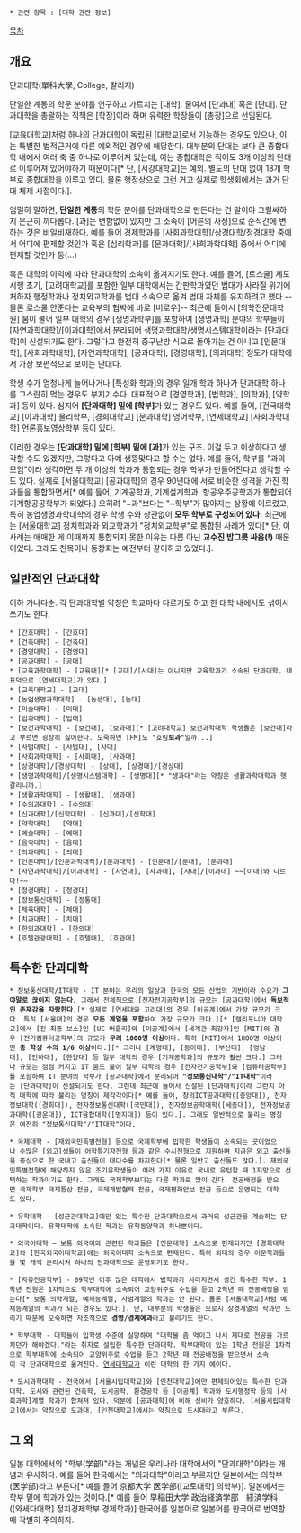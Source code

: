  * 관련 항목 : [대학 관련 정보]

[[목차]]
== 개요 ==
단과대학(單科大學, College, 칼리지)

단일한 계통의 학문 분야를 연구하고 가르치는 [대학]. 줄여서 [단과대] 혹은 [단대]. 단과대학을 총괄하는 직책은 [학장]이라 하며 유력한 학장들이 [총장]으로 선임된다.

[교육대학교]처럼 하나의 단과대학이 독립된 [대학교]로서 기능하는 경우도 있으나, 이는 특별한 법적근거에 따른 예외적인 경우에 해당한다. 대부분의 단대는 보다 큰 종합대학 내에서 여러 축 중 하나로 이루어져 있는데, 이는 종합대학은 적어도 3개 이상의 단대로 이루어져 있어야하기 때문이다[* 단, [서강대학교]는 예외. 별도의 단대 없이 18개 학부로 종합대학을 이루고 있다. 물론 행정상으로 그런 거고 실제로 학생회에서는 과거 단대 체제 시절이다.].

엄밀히 말하면, '''단일한 계통'''의 학문 분야를 단과대학으로 만든다는 건 말이야 그럴싸하지 은근히 까다롭다. [과]는 변함없이 있지만 그 소속이 [어른의 사정]으로 순식간에 변하는 것은 비일비재하다. 예를 들어 경제학과를 [사회과학대학]/상경대학/정경대학 중에서 어디에 편제할 것인가 혹은 [심리학과]를 [문과대학]/[사회과학대학] 중에서 어디에 편제할 것인가 등(...)

혹은 대학의 이익에 따라 단과대학의 소속이 옮겨지기도 한다. 예를 들어, [로스쿨] 제도 시행 초기, [고려대학교]를 포함한 일부 대학에서는 간판학과였던 법대가 사라질 위기에 처하자 행정학과나 정치외교학과를 법대 소속으로 옮겨 법대 자체를 유지하려고 했다.--물론 로스쿨 안준다는 교육부의 협박에 바로 [버로우]-- 최근에 들어서 [의학전문대학원] 붐이 불어 일부 대학의 경우 [생명과학부]를 포함하여 [생명과학] 분야의 학부들이 [자연과학대학]/[이과대학]에서 분리되어 생명과학대학/생명시스템대학이라는 [단과대학]이 신설되기도 한다. 그렇다고 완전히 중구난방 식으로 돌아가는 건 아니고 [인문대학], [사회과학대학], [자연과학대학], [공과대학], [경영대학], [의과대학] 정도가 대학에서 가장 보편적으로 보이는 단대다.

학생 수가 엄청나게 늘어나거나 [특성화 학과]의 경우 일개 학과 하나가 단과대학 하나를 고스란히 먹는 경우도 부지기수다. 대표적으로 [경영학과], [법학과], [의학과], [약학과] 등이 있다. 심지어 '''[단과대학] 밑에 [학부]'''가 있는 경우도 있다. 예를 들어, [건국대학교] [이과대학] 물리학부, [경희대학교] [문과대학] 영어학부, [연세대학교] [사회과학대학] 언론홍보영상학부 등이 있다.

이러한 경우는 '''[단과대학] 밑에 [학부] 밑에 [과]'''가 있는 구조. 이걸 두고 이상하다고 생각할 수도 있겠지만, 그렇다고 아예 생뚱맞다고 할 수는 없다. 예를 들어, 학부를 "과의 모임"이라 생각하면 두 개 이상의 학과가 통합되는 경우 학부가 만들어진다고 생각할 수도 있다. 실제로 [서울대학교] [공과대학]의 경우 90년대에 서로 비슷한 성격을 가진 학과들을 통합하면서[* 예를 들어, 기계공학과, 기계설계학과, 항공우주공학과가 통합되어 기계항공공학부가 되었다.] 오히려 "~과"보다는 "~학부"가 많아지는 상황에 이르렀고, 특히 농업생명과학대학의 경우 학생 수와 상관없이 '''모두 학부로 구성되어 있다.''' 최근에는 [서울대학교] 정치학과와 외교학과가 "정치외교학부"로 통합된 사례가 있다[* 단, 이 사례는 애매한 게 이때까지 통합되지 못한 이유는 다름 아닌 '''교수진 밥그릇 싸움(!)''' 때문이었다. 그래도 친목이나 동창회는 예전부터 같이하고 있었다.].

== 일반적인 단과대학 ==
이하 가나다순. 각 단과대학별 약칭은 학교마다 다르기도 하고 한 대학 내에서도 섞어서 쓰기도 한다.

 * [간호대학] - [간호대]
 * [건축대학] - [건축대]
 * [경영대학] - [경영대]
 * [공과대학] - [공대]
 * [교육과학대학] - [교육대][* [교대]/[사대]는 아니지만 교육학과가 소속된 단과대학. 대표덕으로 [연세대학교]가 있다.]
 * [교육대학교] - [교대]
 * [농업생명과학대학] - [농생대], [농대]
 * [미술대학] - [미대]
 * [법과대학] - [법대]
 * [보건과학대학] - [보건대], [보과대][* [고려대학교] 보건과학대학 학생들은 [보건대]라고 부르면 굉장히 싫어한다. 오죽하면 [FM]도 "호림'''보과'''"일까...]
 * [사범대학] - [사범대], [사대]
 * [사회과학대학] - [사회대], [사과대]
 * [상경대학]/[경상대학] - [상대], [상경대]/[경상대]
 * [생명과학대학]/[생명시스템대학] - [생명대][* "생과대"라는 약칭은 생활과학대학과 헷갈리니까.]
 * [생활과학대학] - [생활대], [생과대]
 * [수의과대학] - [수의대]
 * [신과대학]/[신학대학] - [신과대]/[신학대]
 * [약학대학] - [약대]
 * [예술대학] - [예대]
 * [음악대학] - [음대]
 * [의과대학] - [의대]
 * [인문대학]/[인문과학대학]/[문과대학] - [인문대]/[문대], [문과대]
 * [자연과학대학]/[이과대학] - [자연대], [자과대], [자대]/[이과대] ~~[이대]와 다르다!~~
 * [정경대학] - [정경대]
 * [정보통신대학] - [정통대]
 * [체육대학] - [체대]
 * [치과대학] - [치대]
 * [한의과대학] - [한의대]
 * [호텔관광대학] - [호텔대], [호관대]

== 특수한 단과대학 ==
 * 정보통신대학/IT대학 - IT 분야는 우리의 일상과 한국의 모든 산업의 기반이라 수요가 '''그야말로 끊이지 않는다.''' 그래서 전체적으로 [전자전기공학부]의 규모는 [공과대학]에서 '''독보적인 존재감을 자랑한다.'''[* 실제로 [연세대와 고려대]의 경우 [이공계]에서 가장 규모가 크다. 특히 [서울대]의 경우 '''모든 계열을 포함'''하여 가장 규모가 크다.][* [캘리포니아 대학교]에서 [진 최종 보스]인 [UC 버클리]와 [이공계]에서 [세계관 최강자]인 [MIT]의 경우 [전기컴퓨터공학부]의 규모가 '''무려 1800명 이상'''이다. 특히 [MIT]에서 1800명 이상이면 '''총 학생 수의 1/6 이상'''이다.][* 그러나 [계명대], [동아대], [부산대], [영남대], [인하대], [한양대] 등 일부 대학의 경우 [기계공학과]의 규모가 훨씬 크다.] 그러나 규모는 점점 커지고 IT 붐도 불어 일부 대학의 경우 [전자전기공학부]와 [컴퓨터공학부]를 포함하여 IT 분야의 학부가 [공과대학]에서 분리되어 '''"정보통신대학"/"IT대학"'''이라는 [단과대학]이 신설되기도 한다. 그런데 최근에 들어서 신설된 [단과대학]이라 그런지 아직 대학에 따라 불리는 명칭이 제각각이다[* 예를 들어, 창의ICT공과대학([중앙대]), 전자정보대학([경희대]), 전자정보통신대학([국민대]), 전자정보공학대학([세종대]), 전자정보공과대학([광운대]), ICT융합대학([명지대]) 등이 있다.]. 그래도 일반적으로 불리는 명칭은 여전히 "정보통신대학"/"IT대학"이다.

 * 국제대학 - [재외국민특별전형] 등으로 국제학부에 입학한 학생들이 소속되는 곳이었으나 수많은 [외고]생들이 어학특기자전형 등과 같은 수시전형으로 지원하며 지금은 외고 출신들을 중심으로 한 국내고 출신들이 대다수를 차지한다[* 물론 일반고 출신들도 많다.]. 재외국민특별전형에 해당하지 않은 조기유학생들이 여러 가지 이유로 국내로 유턴할 때 1지망으로 선택하는 학과이기도 한다. 그래도 국제학부보다는 다른 학과로 많이 간다. 전공배정을 받으면 국제학부 국제통상 전공, 국제개발협력 전공, 국제평화안보 전공 등으로 운영되는 대학도 있다.

 * 유학대학 - [성균관대학교]에만 있는 특수한 단과대학으로서 과거의 성균관을 계승하는 단과대학이다. 유학대학에 소속된 학과는 유학동양학과 하나뿐이다.

 * 외국어대학 – 보통 외국어와 관련된 학과들은 [인문대학] 소속으로 편제되지만 [경희대학교]와 [한국외국어대학교]에는 외국어대학 소속으로 편제된다. 특히 외대의 경우 어문학과들을 몇 개씩 분리시켜 하나의 단과대학으로 운영되기도 한다.

 * [자유전공학부] - 09학번 이후 많은 대학에서 법학과가 사라지면서 생긴 특수한 학부. 1학년 전원은 1차적으로 학부대학에 소속되어 교양위주로 수업을 듣고 2학년 때 전공배정을 받는다[* 보통 의약계열, 예체능계열, 사범계열의 학과는 안 된다. 물론 [서울대학교]처럼 예체능계열의 학과가 되는 경우도 있다.]. 단, 대부분의 학생들은 오로지 상경계열의 학과만 노리기 때문에 오죽하면 자조적으로 '''경영/경제예과'''라고 불리기도 한다.

 * 학부대학 - 대학들이 입학생 수준에 실망하여 "대학물 좀 먹이고 나서 제대로 전공을 가르치던가 해야겠다."라는 취지로 설립한 특수한 단과대학. 학부대학이 있는 1학년 전원은 1차적으로 학부대학에 소속되어 교양위주로 수업을 듣고 2학년 때 전공배정을 받으면서 소속이 각 단과대학으로 옮겨진다. [[연세대학교]]가 이런 대학의 한 가지 예이다.

 * 도시과학대학 - 전국에서 [서울시립대학교]와 [인천대학교]에만 편제되어있는 특수한 단과대학. 도시와 관련된 건축학, 도시공학, 환경공학 등 [이공계] 학과와 도시행정학 등의 [사회과학]계열 학과가 합쳐져 있다. 덕분에 [공과대학]에 비해 성비가 양호하다. [서울시립대학교]에서는 약칭으로 도과대, [인천대학교]에서는 약칭으로 도시대라고 부른다.

== 그 외 ==
일본 대학에서의 "학부(学部)"라는 개념은 우리나라 대학에서의 "단과대학"이라는 개념과 유사하다. 예를 들어 한국에서는 "의과대학"이라고 부르지만 일본에서는 의학부(医学部)라고 부른다[* 예를 들어 京都大学 医学部([교토대학] 의학부)]. 일본에서는 학부 밑에 학과가 있는 것이다.[* 예를 들어 早稲田大学 政治経済学部　経済学科 ([와세다대학] 정치경제학부 경제학과)] 한국어를 일본어로 일본어를 한국어로 번역할 때 각별히 주의하자.
